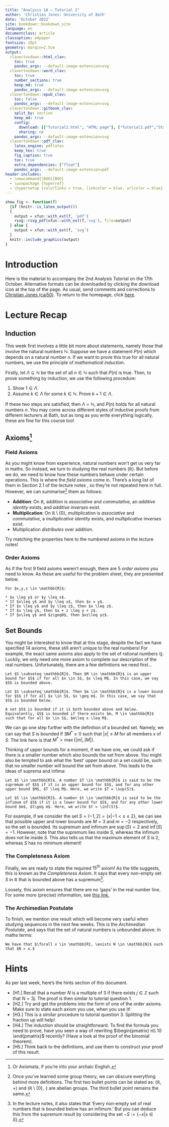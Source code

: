 ```yaml
---
title: "Analysis 1A — Tutorial 2"
author: 'Christian Jones: University of Bath'
date: 'October 2022'
site: bookdown::bookdown_site
language: en
documentclass: article
classoption: a4paper
fontsize: 10pt
geometry: margin=2.5cm
output:
  clavertondown::html_clav:
    toc: true
    pandoc_args: --default-image-extension=svg
  clavertondown::word_clav:
    toc: true
    number_sections: true
    keep_md: true
    pandoc_args: --default-image-extension=svg
  clavertondown::epub_clav:
    toc: false
    pandoc_args: --default-image-extension=svg
  clavertondown::gitbook_clav:
    split_by: section
    keep_md: true
    config:
      download: [["Tutorial2.html", "HTML page"], ["Tutorial2.pdf","Standard print PDF"], ["Tutorial2Clear.pdf","Clear print PDF"], ["Tutorial2Large.pdf","Large print PDF"], ["Tutorial2.docx","Accessible Word document"], ["Tutorial2.epub","Accessible EPub book" ]]
      sharing: no
    pandoc_args: --default-image-extension=svg
  clavertondown::pdf_clav:
    latex_engine: pdflatex
    keep_tex: true
    fig_caption: true
    toc: true
    extra_dependencies: ["float"]
    pandoc_args: --default-image-extension=pdf
header-includes:
  - \newcommand{\BOO}{BOO}
  - \usepackage {hyperref}
  - \hypersetup {colorlinks = true, linkcolor = blue, urlcolor = blue}
---
```

<!-- This is needed since I am working with svg files from mathcha.io. It converts the graphics files to something that can be used in the pdf files. Code taken from https://stackoverflow.com/questions/50165404/how-to-make-a-pdf-using-bookdown-including-svg-images/56044642#56044642 -->
```r
show_fig <- function(f)
  {if (knitr::is_latex_output())
  {
    output = xfun::with_ext(f, 'pdf')
    rsvg::rsvg_pdf(xfun::with_ext(f,'svg'), file=output)
  } else {
    output = xfun::with_ext(f, 'svg')
  }
  knitr::include_graphics(output)
}
```
\newpage
\pagenumbering{arabic}

# Introduction {-}
Here is the material to accompany the 2nd Analysis Tutorial on the 17th October. Alternative formats can be downloaded by clicking the download icon at the top of the page. As usual, send comments and corrections to [Christian Jones (caj50)](mailto:caj50@bath.ac.uk). To return to the homepage, click [here](caj50.github.io/tutoring.html).

# Lecture Recap

## Induction
This week first involves a little bit more about statements, namely those that involve the natural numbers $\mathbb{N}$. Suppose we have a statement $P(n)$ which depends on a natural number $n$. If we want to prove this true for all natural numbers, we use the principle of *mathematical induction*.

Firstly, let $\Lambda \subseteq \mathbb{N}$ be the set of all $n \in \mathbb{N}$ such that $P(n)$ is true. Then, to prove something by induction, we use the following procedure:

1. Show $1 \in \Lambda$.
2. Assume $k \in \Lambda$ for some $k \in \mathbb{N}$. Prove $k + 1 \in \Lambda$.

If these two steps are satisfied, then $\Lambda = \mathbb{N}$, and $P(n)$ holds for all natural numbers $n$. You may come across different styles of inductive proofs from different lecturers at Bath, but as long as you write everything logically, these are fine for this course too!

## Axioms[^1]

### Field Axioms
As you might know from experience, natural numbers won't get us very far in maths. So instead, we turn to studying the real numbers ($\mathbb{R}$). But before we do, we need to know how these numbers behave under certain operations. This is where the *field axioms* come in. There's a long list of them in Section 2.1 of the lecture notes , so they're not repeated here in full. However, we can summarise[^2] them as follows:

* **Addition**: On $\mathbb{R}$, addition is *associative* and *commutative*, an *additive identity* exists, and *additive inverses* exist.
* **Multiplication**: On $\mathbb{R}\setminus \lbrace 0 \rbrace$, multiplication is *associative* and *commutative*, a *multiplicative identity* exists, and *multiplicative inverses* exist.
* Multiplication *distributes* over addition.

Try matching the properties here to the numbered axioms in the lecture notes!

[^1]: Or Axiomata, if you're into your archaic English.
[^2]: Once you've learned some group theory, we can obscure everything behind more definitions. The first two bullet points can be stated as: $(\mathbb{R},+)$ and $(\mathbb{R}\setminus\lbrace0\rbrace, \cdot)$ are abelian groups. The third bullet point remains the same.

### Order Axioms
As if the first 9 field axioms weren't enough, there are 5 *order axioms* you need to know. As these are useful for the problem sheet, they are presented below.
```newtheorem
For $x,y,z \in \mathbb{R}$:
  
* $x \leq y$ or $y \leq x$.
* If $x\leq y$ and $y \leq x$, then $x = y$.
* If $x \leq y$ and $y \leq z$, then $x \leq z$.
* If $x \leq y$, then $x + z \leq y + z$.
* If $x\leq y$ and $z\geq0$, then $xz\leq yz$.

```

## Set Bounds
You might be interested to know that at this stage, despite the fact we have specified 14 axioms, these still aren't unique to the real numbers! For example, the exact same axioms also apply to the set of rational numbers $\mathbb{Q}$. Luckily, we only need one more axiom to complete our description of the real numbers. Unfortunately, there are a few definitions we need first...

```definition
Let $S \subseteq \mathbb{R}$. Then $M \in \mathbb{R}$ is an upper bound for $S$ if for all $x \in S$, $x \leq M$. In this case, we say $S$ is bounded above.
```

```definition
Let $S \subseteq \mathbb{R}$. Then $m \in \mathbb{R}$ is a lower bound for $S$ if for all $x \in S$, $x \geq m$. In this case, we say that $S$ is bounded below.
```

```definition
A set $S$ is bounded if it is both bounded above and below. Equivalently, $S$ is bounded if there exists $m, M \in \mathbb{R}$ such that for all $x \in S$, $m\leq x \leq M$.
```
We can go one step further with the definition of a bounded set. Namely, we can say that $S$ is bounded if $\exists M^{*}\geq0$ such that $\lvert x \rvert \leq M$ for all members $x$ of $S$. The link here is that $M^{*} = \max\left\lbrace \lvert m \rvert, \lvert M \rvert \right\rbrace$.

Thinking of upper bounds for a moment, if we have one, we could ask if there is a smaller number which also bounds the set from above. You might also be tempted to ask what the 'best' upper bound on a set could be, such that no smaller number will bound the set from above. This leads to the ideas of suprema and infima:

```definition
Let $S \in \mathbb{R}$. A number $T \in \mathbb{R}$ is said to be the supremum of $S$ if it is an upper bound for $S$, and for any other upper bound $M$, $T \leq M$. Here, we write $T = \sup(S)$.
```

```definition
Let $S \in \mathbb{R}$. A number $t \in \mathbb{R}$ is said to be the infimum of $S$ if it is a lower bound for $S$, and for any other lower bound $m$, $t\geq m$. Here, we write $t = \inf(S)$.
```

For example, if we consider the set $S = (-1,2] = \lbrace x \lvert -1<x\leq2\rbrace$, we can see that possible upper and lower bounds are $M = 3$ and $m = -2$ respectively, so the set is bounded. Its supremum and infimum are $\sup(S) = 2$ and $\inf(S) = -1$. However, note that the supremum lies inside $S$, whereas the infimum does not lie inside $S$. This also tells us that the maximum element of $S$ is $2$, whereas $S$ has no minimum element!

### The Completeness Axiom
Finally, we are ready to state the required $15^{th}$ axiom! As the title suggests, this is known as the *Completeness Axiom*. It says that every non-empty set $S$ in $\mathbb{R}$ that is bounded above has a supremum[^3].

Loosely, this axiom ensures that there are no 'gaps' in the real number line. For some more (precise) information, see [this link.](https://en.wikipedia.org/wiki/Completeness_of_the_real_numbers)

[^3]:In the lecture notes, it also states that 'Every non-empty set of real numbers that is bounded below has an infimum.' But you can deduce this from the supremum result by considering the set $-S:=\lbrace -x \lvert x \in S\rbrace.$

### The Archimedian Postulate
To finish, we mention one result which will become very useful when studying sequences in the next few weeks. This is the *Archimedian Postulate*, and says that the set of natural numbers is unbounded above. In maths terms:

```proposition
We have that $\forall x \in \mathbb{R}, \exists N \in \mathbb{N}$ such that $N > x.$
```


# Hints
As per last week, here's the hints section of this document.

* [H1.] Recall that a number $N$ is a multiple of 3 if there exists $j \in \mathbb{Z}$ such that $N = 3j$. The proof is then similar to tutorial question 1.
* [H2.] Try and get the problems into the form of one of the order axioms. Make sure to state each axiom you use, when you use it!
* [H3.] This is a similar procedure to tutorial question 3. Splitting the fraction up will help!
* [H4.] The induction should be straightforward. To find the formula you need to prove, have you seen a way of rewriting $\begin{pmatrix}
    n\\
    10
    \end{pmatrix}$ recently? (Have a look at the proof of the binomial theorem).
* [H5.] Think back to the definitions, and use them to construct your proof of this result.
